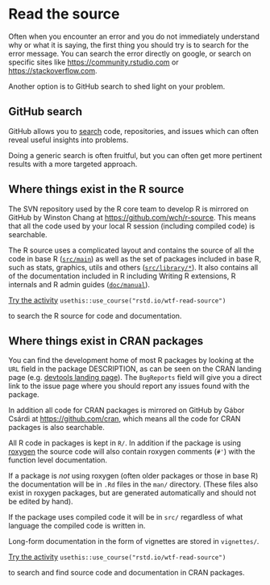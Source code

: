 # Read the source

Often when you encounter an error and you do not immediately understand why or
what it is saying, the first thing you should try is to search for the error
message. You can search the error directly on google, or search on specific sites like
<https://community.rstudio.com> or <https://stackoverflow.com>.

Another option is to GitHub search to shed light on your problem.

## GitHub search

GitHub allows you to [search](https://github.com/search) code, repositories,
and issues which can often reveal useful insights into problems.

Doing a generic search is often fruitful, but you can often get more pertinent
results with a more targeted approach.

## Where things exist in the R source

The SVN repository used by the R core team to develop R is mirrored on GitHub by Winston Chang at
<https://github.com/wch/r-source>. This means that all the code used by your
local R session (including compiled code) is searchable.

The R source uses a complicated layout and contains the source of all the code
in base R ([`src/main`](https://github.com/wch/r-source/tree/trunk/src/main)) as well as the set of packages included in base R, such
as stats, graphics, utils and others ([`src/library/*`](https://github.com/wch/r-source/tree/trunk/src/library)). It also contains all of
the documentation included in R including Writing R extensions, R internals and
R admin guides ([`doc/manual`](https://github.com/wch/r-source/tree/trunk/doc/manual)).

::: {.callout-note}
[Try the activity](https://raw.githubusercontent.com/jimhester/wtf-read-source/master/01_read-source_spartan.R) `usethis::use_course("rstd.io/wtf-read-source")`

to search the R source for code and documentation.
:::

## Where things exist in CRAN packages

You can find the development home of most R packages by looking at the `URL`
field in the package DESCRIPTION, as can be seen on the CRAN landing page (e.g.
[devtools landing page](https://cran.r-project.org/package=devtools)). The
`BugReports` field will give you a direct link to the issue page where you
should report any issues found with the package.

In addition all code for CRAN packages is mirrored on GitHub by Gábor Csárdi at
<https://github.com/cran>, which means all the code for CRAN packages is also
searchable.

All R code in packages is kept in `R/`. In addition if the package is using
[roxygen](http://klutometis.github.io/roxygen/) the source code will also
contain roxygen comments (`#'`) with the function level documentation.

If a package is _not_ using roxygen (often older packages or those in base R)
the documentation will be in `.Rd` files in the `man/` directory. (These files
also exist in roxygen packages, but are generated automatically and should not
be edited by hand).

If the package uses compiled code it will be in `src/` regardless of what
language the compiled code is written in.

Long-form documentation in the form of vignettes are stored in `vignettes/`.

::: {.callout-note}
[Try the activity](https://raw.githubusercontent.com/jimhester/wtf-read-source/master/02_read-source_spartan.R) `usethis::use_course("rstd.io/wtf-read-source")`

to search and find source code and documentation in CRAN packages.
:::
